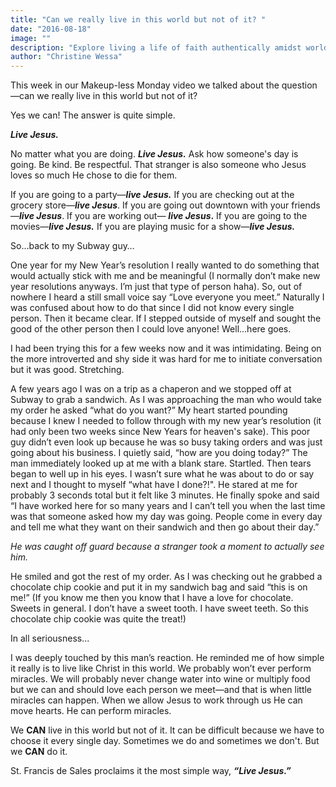 ```yaml
---
title: "Can we really live in this world but not of it? "
date: "2016-08-18"
image: ""
description: "Explore living a life of faith authentically amidst worldly challenges and the call to live Jesus in every moment."
author: "Christine Wessa"
---
```


This week in our Makeup-less Monday video we talked about the question—can we really live in this world but not of it?

Yes we can! The answer is quite simple.

**_Live Jesus._**

No matter what you are doing. **_Live Jesus._** Ask how someone's day is going. Be kind. Be respectful. That stranger is also someone who Jesus loves so much He chose to die for them.

If you are going to a party—**_live Jesus._** If you are checking out at the grocery store—**_live Jesus_**. If you are going out downtown with your friends—**_live Jesus_**. If you are working out— **_live Jesus_.** If you are going to the movies—**_live Jesus._** If you are playing music for a show—**_live Jesus._**

So…back to my Subway guy…

One year for my New Year’s resolution I really wanted to do something that would actually stick with me and be meaningful (I normally don’t make new year resolutions anyways. I’m just that type of person haha). So, out of nowhere I heard a still small voice say “Love everyone you meet.” Naturally I was confused about how to do that since I did not know every single person. Then it became clear. If I stepped outside of myself and sought the good of the other person then I could love anyone! Well…here goes.

I had been trying this for a few weeks now and it was intimidating. Being on the more introverted and shy side it was hard for me to initiate conversation but it was good. Stretching.

A few years ago I was on a trip as a chaperon and we stopped off at Subway to grab a sandwich. As I was approaching the man who would take my order he asked “what do you want?” My heart started pounding because I knew I needed to follow through with my new year’s resolution (it had only been two weeks since New Years for heaven's sake). This poor guy didn’t even look up because he was so busy taking orders and was just going about his business. I quietly said, “how are you doing today?” The man immediately looked up at me with a blank stare. Startled. Then tears began to well up in his eyes. I wasn’t sure what he was about to do or say next and I thought to myself “what have I done?!". He stared at me for probably 3 seconds total but it felt like 3 minutes. He finally spoke and said “I have worked here for so many years and I can’t tell you when the last time was that someone asked how my day was going. People come in every day and tell me what they want on their sandwich and then go about their day.”

_He was caught off guard because a stranger took a moment to actually see him._

He smiled and got the rest of my order. As I was checking out he grabbed a chocolate chip cookie and put it in my sandwich bag and said “this is on me!” (If you know me then you know that I have a love for chocolate. Sweets in general. I don’t have a sweet tooth. I have sweet teeth. So this chocolate chip cookie was quite the treat!)

In all seriousness...

I was deeply touched by this man’s reaction. He reminded me of how simple it really is to live like Christ in this world. We probably won’t ever perform miracles. We will probably never change water into wine or multiply food but we can and should love each person we meet—and that is when little miracles can happen. When we allow Jesus to work through us He can move hearts. He can perform miracles.

We **CAN** live in this world but not of it. It can be difficult because we have to choose it every single day. Sometimes we do and sometimes we don't. But we **CAN** do it.

St. Francis de Sales proclaims it the most simple way, **_“Live Jesus.”_**
